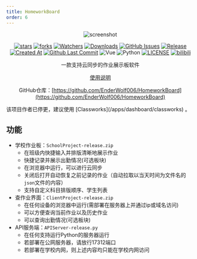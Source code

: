 ```yaml
---
title: HomeworkBoard
order: 6
---
```



<div align="center">

![screenshot](https://raw.githubusercontent.com/EnderWolf006/HomeworkBoard/main/ReadMeImages/img.png)

[![stars](https://img.shields.io/github/stars/EnderWolf006/HomeworkBoard?label=Stars)](https://github.com/EnderWolf006/HomeworkBoard) [![forks](https://img.shields.io/github/forks/EnderWolf006/HomeworkBoard?label=Forks)](https://github.com/EnderWolf006/HomeworkBoard) [![Watchers](https://img.shields.io/github/watchers/EnderWolf006/HomeworkBoard?style=social)](https://github.com/EnderWolf006/HomeworkBoard/watchers) [![Downloads](https://img.shields.io/github/downloads/EnderWolf006/HomeworkBoard/total?style=social&label=Downloads&logo=github)](https://github.com/EnderWolf006/HomeworkBoard/releases/latest) [![GitHub Issues](https://img.shields.io/github/issues-search/EnderWolf006/HomeworkBoard?query=is%3Aopen&style=flat&logo=github&label=Issues&color=%233fb950)](https://github.com/EnderWolf006/HomeworkBoard/issues) [![Release](https://img.shields.io/github/v/release/EnderWolf006/HomeworkBoard?style=flat&color=%233fb950&label=正式版)](https://github.com/EnderWolf006/HomeworkBoard/releases/latest) [![Created At](https://img.shields.io/github/created-at/EnderWolf006/HomeworkBoard)](https://github.com/EnderWolf006/HomeworkBoard) [![Github Last Commit](https://img.shields.io/github/last-commit/EnderWolf006/HomeworkBoard)](https://github.com/EnderWolf006/HomeworkBoard/commits/main) ![Vue](https://img.shields.io/badge/Vue-4FC08D?logo=vue.js&logoColor=white&style=flat) ![Python](https://img.shields.io/badge/Python-3776AB?logo=python&logoColor=white&style=flat) [![LICENSE](https://img.shields.io/badge/License-GPL--3.0-red.svg "LICENSE")](https://github.com/EnderWolf006/HomeworkBoard/blob/main/LICENSE) [![bilibili](https://img.shields.io/badge/-UP%E4%B8%BB%EF%BD%9CEnder_Wolf-%23FB7299?style=flat&logo=bilibili)](https://space.bilibili.com/3494364340816031)

一款支持云同步的作业展示板软件

[使用说明](https://github.com/EnderWolf006/HomeworkBoard?tab=readme-ov-file#%E9%A3%9F%E7%94%A8%E8%AF%B4%E6%98%8E)

GitHub仓库：[https://github.com/EnderWolf006/HomeworkBoard](https://github.com/EnderWolf006/HomeworkBoard)

</div>

<Aside type="note">
该项目作者已停更，建议使用 [Classworks](/apps/dashboard/classworks) 。
</Aside>

## 功能
- 学校作业板：`SchoolProject-release.zip`
  - 在班级内快捷输入并排版清晰地展示作业
  - 快捷记录并展示出勤情况(可选板块)
  - 在浏览器中运行，可以进行云同步
  - 关闭后打开自动恢复之前记录的作业（自动拉取以当天时间为文件名的`json`文件的内容）
  - 支持自定义科目排版顺序、学生列表
- 查作业界面：`ClientProject-release.zip`
  - 在任何设备的浏览器中运行(需部署在服务器上并通过ip或域名访问)
  - 可以方便查询当前作业以及历史作业
  - 可以查询出勤情况(可选板块)
- API服务端：`APIServer-release.py`
  - 在任何支持运行Python的服务器运行
  - 若部署在公网服务器，请放行17312端口
  - 若部署在学校内网，则上述内容均只能在学校内网访问
